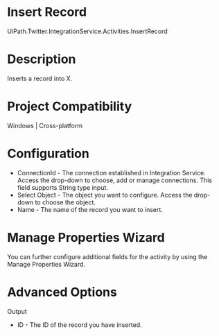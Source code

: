 ﻿# Insert Record

UiPath.Twitter.IntegrationService.Activities.InsertRecord

# Description

Inserts a record into X.

# Project Compatibility

Windows | Cross-platform

# Configuration

* ConnectionId - The connection established in Integration Service. Access the drop-down to choose, add or manage connections. This field supports String type input.
* Select Object - The object you want to configure. Access the drop-down to choose the object.
* Name - The name of the record you want to insert.

# Manage Properties Wizard

You can further configure additional fields for the activity by using the Manage Properties Wizard.

# Advanced Options

Output

* ID - The ID of the record you have inserted.
